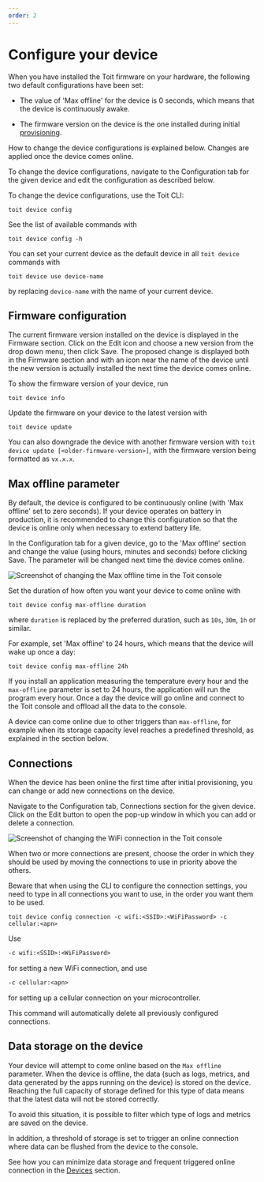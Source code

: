 ```yaml
---
order: 2
---
```



# Configure your device

When you have installed the Toit firmware on your hardware, the following two default configurations have been set:

- The value of 'Max offline' for the device is 0 seconds, which means that the device is continuously awake.

- The firmware version on the device is the one installed during initial [provisioning](../../../getstarted/details/provision).

How to change the device configurations is explained below. Changes are applied once the device comes online.

<Tabs>
<Tab label="Console">

To change the device configurations, navigate to the Configuration tab for the given device and edit the configuration as described below.

</Tab>

<Tab label="CLI">
To change the device configurations, use the Toit CLI:

```shell
toit device config
```

See the list of available commands with

```shell
toit device config -h
```

You can set your current device as the default device in all `toit device` commands with

```shell
toit device use device-name
```

by replacing `device-name` with the name of your current device.

</Tab>
</Tabs>

## Firmware configuration

<Tabs>
<Tab label="Console">

The current firmware version installed on the device is displayed in the Firmware section. Click on the Edit icon and choose a new version from the drop down menu, then click Save.
The proposed change is displayed both in the Firmware section and with an icon near the name of the device until the new version is actually installed the next time the device comes online.

</Tab>
<Tab label="CLI">

To show the firmware version of your device, run

```shell
toit device info
```

Update the firmware on your device to the latest version with

```shell
toit device update
```

You can also downgrade the device with another firmware version with `toit device update [<older-firmware-version>]`, with the firmware version being formatted as `vx.x.x`.

</Tab>
</Tabs>

## Max offline parameter

By default, the device is configured to be continuously online (with 'Max offline' set to zero seconds).
If your device operates on battery in production, it is recommended to change this configuration so that the device is online only when necessary to extend battery life.

<Tabs>
<Tab label="Console">

In the Configuration tab for a given device, go to the 'Max offline' section and change the value (using hours, minutes and seconds) before clicking Save. The parameter will be changed next time the device comes online.

<img src={MaxOfflineConfig} alt="Screenshot of changing the Max offline time in the Toit console" />

</Tab>
<Tab label="CLI">

Set the duration of how often you want your device to come online with

```shell
toit device config max-offline duration
```

where `duration` is replaced by the preferred duration, such as `10s`, `30m`, `1h` or similar.

For example, set 'Max offline' to 24 hours, which means that the device will wake up once a day:

```shell
toit device config max-offline 24h
```

</Tab>
</Tabs>

If you install an application measuring the temperature every hour and the `max-offline` parameter is set to 24 hours, the application will run the program every hour.
Once a day the device will go online and connect to the Toit console and offload all the data to the console.

<Note>

A device can come online due to other triggers than `max-offline`, for example when its storage capacity level reaches a predefined threshold, as explained in the section below.

</Note>

## Connections

When the device has been online the first time after initial provisioning, you can change or add new connections on the device.

<Tabs>
<Tab label="Console">

Navigate to the Configuration tab, Connections section for the given device. Click on the Edit button to open the pop-up window in which you can add or delete a connection.

<img src={SetWifiConnections} alt="Screenshot of changing the WiFi connection in the Toit console" />

When two or more connections are present, choose the order in which they should be used by moving the connections to use in priority above the others.

</Tab>
<Tab label="CLI">

Beware that when using the CLI to configure the connection settings, you need to type in all connections you want to use, in the order you want them to be used.

```shell
toit device config connection -c wifi:<SSID>:<WiFiPassword> -c cellular:<apn>
```

Use

```txt
-c wifi:<SSID>:<WiFiPassword>
```

for setting a new WiFi connection, and use

```txt
-c cellular:<apn>
```

for setting up a cellular connection on your microcontroller.

<Note>This command will automatically delete all previously configured connections.</Note>

</Tab>
</Tabs>

## Data storage on the device

Your device will attempt to come online based on the `Max offline` parameter.
When the device is offline, the data (such as logs, metrics, and data generated by the apps running on the device) is stored on the device.
Reaching the full capacity of storage defined for this type of data means that the latest data will not be stored correctly.

To avoid this situation, it is possible to filter which type of logs and metrics are saved on the device.

In addition, a threshold of storage is set to trigger an online connection where data can be flushed from the device to the console.

See how you can minimize data storage and frequent triggered online connection in the [Devices](../deviceconsole) section.

